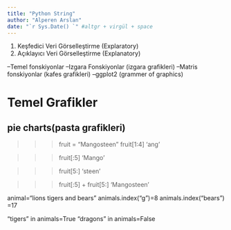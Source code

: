 ```yaml
---
title: "Python String"
author: "Alperen Arslan"
date: "`r Sys.Date() `" #altgr + virgül + space
---
```



1) Keşfedici Veri Görselleştirme (Explaratory)
2) Açıklayıcı Veri Görselleştirme (Explanatory)

--Temel fonskiyonlar
--Izgara Fonskiyonlar (izgara grafikleri)
--Matris fonskiyonlar (kafes grafikleri)
--ggplot2 (grammer of graphics)

# Temel Grafikler

## pie charts(pasta grafikleri)


>>> fruit = "Mangosteen"
>>> fruit[1:4]
'ang'

>>> fruit[:5]
'Mango'

>>> fruit[5:]
'steen'

>>> fruit[:5] + fruit[5:]
'Mangosteen'


animal="lions tigers and bears"
animals.index("g")=8
animals.index("bears") =17

"tigers" in animals=True
"dragons" in animals=False
